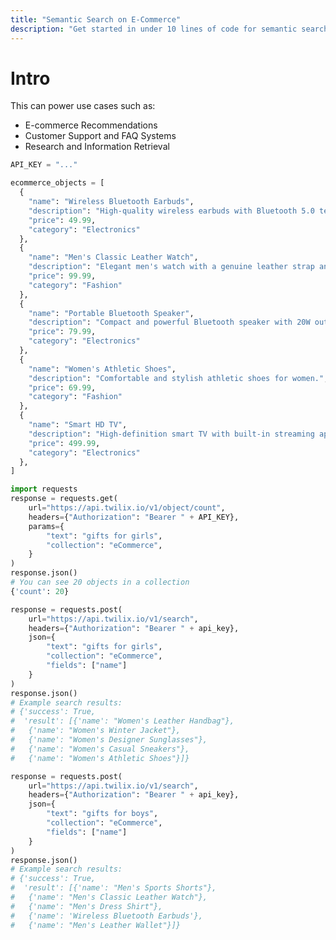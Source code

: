 ```yaml
---
title: "Semantic Search on E-Commerce"
description: "Get started in under 10 lines of code for semantic search"
---
```


# Intro

This can power use cases such as:

- E-commerce Recommendations
- Customer Support and FAQ Systems
- Research and Information Retrieval


<Snippet file="installation.mdx" />

```python
API_KEY = "..."

ecommerce_objects = [
  {
    "name": "Wireless Bluetooth Earbuds",
    "description": "High-quality wireless earbuds with Bluetooth 5.0 technology.",
    "price": 49.99,
    "category": "Electronics"
  },
  {
    "name": "Men's Classic Leather Watch",
    "description": "Elegant men's watch with a genuine leather strap and quartz movement.",
    "price": 99.99,
    "category": "Fashion"
  },
  {
    "name": "Portable Bluetooth Speaker",
    "description": "Compact and powerful Bluetooth speaker with 20W output.",
    "price": 79.99,
    "category": "Electronics"
  },
  {
    "name": "Women's Athletic Shoes",
    "description": "Comfortable and stylish athletic shoes for women.",
    "price": 69.99,
    "category": "Fashion"
  },
  {
    "name": "Smart HD TV",
    "description": "High-definition smart TV with built-in streaming apps.",
    "price": 499.99,
    "category": "Electronics"
  },
]

import requests
response = requests.get(
    url="https://api.twilix.io/v1/object/count",
    headers={"Authorization": "Bearer " + API_KEY},
    params={
        "text": "gifts for girls",
        "collection": "eCommerce",
    }
)
response.json()
# You can see 20 objects in a collection
{'count': 20}

response = requests.post(
    url="https://api.twilix.io/v1/search",
    headers={"Authorization": "Bearer " + api_key},
    json={
        "text": "gifts for girls",
        "collection": "eCommerce",
        "fields": ["name"]
    }
)
response.json()
# Example search results:
# {'success': True,
#  'result': [{'name': "Women's Leather Handbag"},
#   {'name': "Women's Winter Jacket"},
#   {'name': "Women's Designer Sunglasses"},
#   {'name': "Women's Casual Sneakers"},
#   {'name': "Women's Athletic Shoes"}]}

response = requests.post(
    url="https://api.twilix.io/v1/search",
    headers={"Authorization": "Bearer " + api_key},
    json={
        "text": "gifts for boys",
        "collection": "eCommerce",
        "fields": ["name"]
    }
)
response.json()
# Example search results:
# {'success': True,
#  'result': [{'name': "Men's Sports Shorts"},
#   {'name': "Men's Classic Leather Watch"},
#   {'name': "Men's Dress Shirt"},
#   {'name': 'Wireless Bluetooth Earbuds'},
#   {'name': "Men's Leather Wallet"}]}

```
